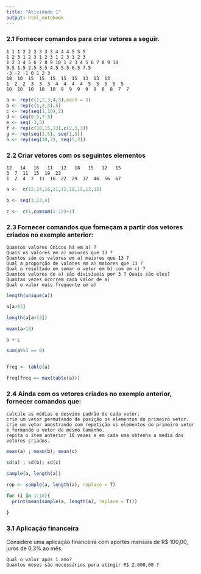 ```yaml
---
title: "Atividade 1"
output: html_notebook
---
```


### 2.1 Fornecer comandos para criar vetores a seguir.


    1 1 1 2 2 2 3 3 3 4 4 4 5 5 5
    1 2 3 1 2 3 1 2 3 1 2 3 1 2 3
    1 2 3 4 5 6 7 8 9 10 1 2 3 4 5 6 7 8 9 10
    0.5 1.5 2.5 3.5 4.5 5.5 6.5 7.5
    -3 -2 -1 0 1 2 3
    10  10  15  15  15  15  15  13  13  13
    1  2  2  3  3  3  4  4  4  4  5  5  5  5  5
    10  10  10  10  10  9  9  9  9  8  8  8  7  7

```r

a <- rep(c(1,2,3,4,5),each = 3)
b <- rep(c(1,2,3),5)
c <- rep(seq(1,10),2)
d <- seq(0.5,7.5)
e <- seq(-3,3)
f <- rep(c(10,15,13),c(2,5,3))
g <- rep(seq(1,5), seq(1,5))
h <- rep(seq(10,7), seq(5,2))

```

### 2.2 Criar vetores com os seguintes elementos


    12   14   16   11   12   18   15   12   15
    3  7  11  15  19  23
    1  2  4  7  11  16  22  29  37  46  56  67
    
    
```r
a <-  c(12,14,16,11,12,18,15,12,15)

b <- seq(3,23,4)

c <-  c(1,cumsum(1:12)+1)
```

### 2.3 Fornecer comandos que forneçam a partir dos vetores criados no exemplo anterior:

    Quantos valores únicos há em a) ?
    Quais os valores em a) maiores que 13 ?
    Quantos são os valores em a) maiores que 13 ?
    Qual a proporção de valores em a) maiores que 13 ?
    Qual o resultado em somar o vetor em b) com em c) ?
    Quantos valores de a) são divisíveis por 3 ? Quais são eles?
    Quantas vezes ocorrem cada valor de a)
    Qual o valor mais frequente em a)

```r
length(unique(a))

a[a>13]

length(a[a>13])

mean(a>13)

b + c

sum(a%%3 == 0)


freq <- table(a)

freq[freq == max(table(a))]
```

### 2.4 Ainda com os vetores criados no exemplo anterior, fornecer comandos que:


    calcule as médias e desvios padrão de cada vetor.
    crie um vetor permutando de posição os elementos do primeiro vetor.
    crie um vetor amostrando com repetição os elementos do primeiro vetor e formando u vetor de mesmo tamanho.
    repita o item anterior 10 vezes e em cada uma obtenha a média dos vetores criados.
    
```r
mean(a) ; mean(b); mean(c) 

sd(a) ; sd(b); sd(c) 

sample(a, length(a))

rep <- sample(a, length(a), replace = T)

for (i in 1:10){
  print(mean(sample(a, length(a), replace = T)))
  
}

```

### 3.1 Aplicação financeira

Considere uma aplicação financeira com aportes mensais de R$ 100,00, juros de 0,3% ao mês.

    Qual o valor após 1 ano?
    Quantos meses são necessários para atingir R$ 2.000,00 ?







